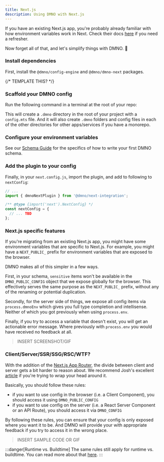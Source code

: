 ```yaml
---
title: Next.js
description: Using DMNO with Next.js
---
```



If you have an existing Next.js app, you're probably already familiar with how environment variables work in Next. Check their docs [here](https://nextjs.org/docs/app/building-your-application/configuring/environment-variables) if you need a refresher. 

Now forget all of that, and let's simplify things with DMNO. 🤣

### Install dependencies

First, install the `@dmno/config-engine` and `@dmno/dmno-next` packages.

<TabbedCode packageName="@dmno/config-engine @dmno/next-integration" />

{/* TEMPLATE THIS? */}
### Scaffold your DMNO config

Run the following command in a terminal at the root of your repo:

<TabbedCode command="dmno init" />

This will create a `.dmno` directory in the root of your project with a `config.mts` file. And it will also create `.dmno` folders and config files in each of the other directories for other apps/services if you have a monorepo.


### Configure your environment variables    

See our [Schema Guide](/docs/guides/schema) for the specifics of how to write your first DMNO schema. 

### Add the plugin to your config

Finally, in your `next.config.js`, import the plugin, and add to following to `nextConfig`: 

```typescript
// ...
import { dmnoNextPlugin } from '@dmno/next-integration';

/** @type {import('next').NextConfig} */
const nextConfig = {
  // ... TBD
};

```

### Next.js specific features

If you're migrating from an existing Next.js app, you might have some environment variables that are specific to Next.js. For example, you might have a `NEXT_PUBLIC_` prefix for environment variables that are exposed to the browser.

DMNO makes all of this simpler in a few ways. 

First, in your schema, `sensitive` items won't be available in the `DMNO_PUBLIC_CONFIG` object that we expose globally for the browser. This effectively serves the same purpose as the `NEXT_PUBLIC_` prefix, without any of the renaming or potential duplication. 

Secondly, for the server side of things, we expose all config items via `process.dmnoEnv` which gives you full type completion and intellisense. Neither of which you got previously when using `process.env`.

Finally, if you try to access a variable that doesn't exist, you will get an actionable error message. Where previously with `process.env` you would have received no feedback at all. 

> INSERT SCREENSHOT/GIF

### Client/Server/SSR/SSG/RSC/WTF?

With the addition of the [Next.js App Router](https://nextjs.org/docs/app), the divide between client and server gets a bit harder to reason about. We recommend Josh's excellent [article](https://www.joshwcomeau.com/react/server-components/) if you're trying to wrap your head around it. 

Basically, you should follow these rules: 

- if you want to use config in the browser (i.e. a Client Component), you should access it using `DMNO_PUBLIC_CONFIG`
- if you want to use config on the server (i.e. a React Server Component or an API Route), you should access it via `DMNO_CONFIG`

By following these rules, you can ensure that your config is only exposed where you want it to be. And DMNO will provide your with appropriate feedback if you try to access it in the wrong place.

> INSERT SAMPLE CODE OR GIF

:::danger[Runtime vs. Buildtime]
The same rules still apply for runtime vs. buildtime. You can read more about that [here](https://nextjs.org/docs/app/building-your-application/configuring/environment-variables#runtime-environment-variables).
:::











